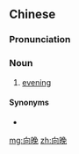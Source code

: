 ==Chinese==
{{zh-forms}}

===Pronunciation===
{{zh-pron
|m=xiàngwǎn
|cat=n
}}

===Noun===
{{zh-noun}}

# {{lb|zh|literary}} [[evening]]

====Synonyms====
* {{zh-l|傍晚}}

[[mg:向晚]]
[[zh:向晚]]